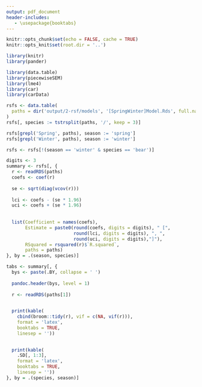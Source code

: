 ```yaml
---
output: pdf_document
header-includes:
   - \usepackage{booktabs}
---
```



```r
knitr::opts_chunk$set(echo = FALSE, cache = TRUE)
knitr::opts_knit$set(root.dir = '..')

library(knitr)
library(pander)
```

\clearpage

```r
library(data.table)
library(piecewiseSEM)
library(lme4)
library(car)
library(carData)
```


```r
rsfs <- data.table(
  paths = dir('output/2-rsf/models', '[SpringWinter]Model.Rds', full.names = TRUE)
)
rsfs[, species := tstrsplit(paths, '/', keep = 3)]

rsfs[grepl('Spring', paths), season := 'spring']
rsfs[grepl('Winter', paths), season := 'winter']

rsfs <- rsfs[!(season == 'winter' & species == 'bear')]
```

```r
digits <- 3
summary <- rsfs[, {
  r <- readRDS(paths)
  coefs <- coef(r)
  
  se <- sqrt(diag(vcov(r)))
  
  lci <- coefs - (se * 1.96)
  uci <- coefs + (se * 1.96)
  
  
  list(Coefficient = names(coefs),
       Estimate = paste0(round(coefs, digits = digits), " [", 
                         round(lci, digits = digits), ", ",
                         round(uci, digits = digits),"]"),
       RSquared = rsquared(r)$`R.squared`,
       paths = paths)
}, by = .(season, species)]
```

```r
tabs <- summary[, {
  bys <- paste(.BY, collapse = ' ')
  
  pandoc.header(bys, level = 1)
  
  r <- readRDS(paths[1])

  
  print(kable(
    cbind(broom::tidy(r), vif = c(NA, vif(r))),
    format = 'latex',
    booktabs = TRUE,
    linesep = ''))

  
  print(kable(
    .SD[, 1:3],
    format = 'latex',
    booktabs = TRUE,
    linesep = ''))
}, by = .(species, season)]
```
